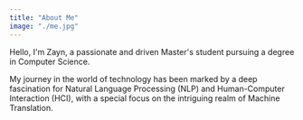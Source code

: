 ```yaml
---
title: "About Me"
image: "./me.jpg"
---
```



Hello, I'm Zayn, a passionate and driven Master's student pursuing a degree in Computer Science. 

My journey in the world of technology has been marked by a deep fascination for Natural Language Processing (NLP) and Human-Computer Interaction (HCI), with a special focus on the intriguing realm of Machine Translation.
